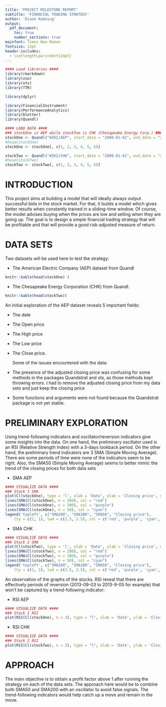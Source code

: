 ```yaml
---
title: 'PROJECT MILESTONE REPORT'
subtitle: 'FINANCIAL TRADING STRATEGY'
author: 'Diane Kamning'
output:
  pdf_document:
    toc: true
    number_sections: true
mainfont: Times New Roman
fontsize: 12pt
header-includes:
  - \setlength\parindent{24pt}
---
```


\pagebreak


```r
#### Load libraries ####
library(rmarkdown)
library(zoo)
library(xts)
library(TTR)

library(dplyr)

library(FinancialInstrument)
library(PerformanceAnalytics)
library(blotter)
library(Quandl)

#### LOAD DATA ####
### stockOne is AEP while stockTwo is CHK (Chesapeake Energy Corp.) ###
stockOne <- Quandl("WIKI/AEP", start_date = "2000-01-01", end_date = "2017-01-31", type = "xts")
#head(stockOne)
stockOne <- stockOne[, c(1, 2, 3, 4, 5, 6)]

stockTwo <- Quandl("WIKI/CHK", start_date = "2000-01-01", end_date = "2017-01-31", type = "xts")
#head(stockTwo)
stockTwo <- stockTwo[, c(1, 2, 3, 4, 5, 6)]
```

# INTRODUCTION  
  
  This project aims at building a model that will ideally always output successful bids in the stock market. For that, it builds a model which gives better results when constantly trained in a sliding-time window. Of course, the model advises buying when the prices are low and selling when they are going up.
The goal is to design a simple financial trading strategy that will be profitable and that will provide a good risk-adjusted measure of return.  


# DATA SETS  
  
  Two datasets will be used here to test the strategy:

- The American Electric Company (AEP) dataset from Quandl
```r
knitr::kable(head(stockOne) )
```  
  
- The Chesapeake Energy Corporation (CHK) from Quandl.
```r
knitr::kable(head(stockTwo))
```
  
  An initial exploration of the AEP dataset reveals 5 important fields:  

- The date
- The Open price
- The High price
- The Low price
- The Close price.  
  
  Some of the issues encountered with the data:  

- The presence of the adjusted closing price was confusing for some methods in the packages Quandstrat and xts, as those methods kept throwing errors. I had to remove the adjusted closing price from my data sets and just keep the closing price
- Some functions and arguments were not found because the Quandstrat package is not yet stable.


# PRELIMINARY EXPLORATION  
  
  Using trend-following indicators and oscillator/reversion indicators give some insights into the data. On one hand, the preliminary oscillator used is an RSI (Relative Strength Index) with a 3-days lookback period. On the other hand, the preliminary trend indicators are 3 SMA (Simple Moving Average). There are some periods of time were none of the indicators seem to be right. Also, the SMA50 (Simple Moving Average) seems to better mimic the trend of the closing prices for both data sets

- SMA AEP

```r
#### VISUALIZE DATA ####
### Stock 1 SMA
plot(Cl(stockOne), type = 'l', xlab = 'Date', ylab = 'Closing price', main = 'AEP closing price trend with SMA')
lines(SMA(Cl(stockOne), n = 200), col = "red")
lines(SMA(Cl(stockOne), n = 300), col = "purple")
lines(SMA(Cl(stockOne), n = 50), col = "cyan")
legend('topleft', c("SMA200", "SMA300", "SMA50", "Closing price"),
    lty = c(1, 1), lwd = c(2.5, 2.5), col = c('red', 'purple', 'cyan', "black"), cex = .50)
```
  
- SMA CHK

```r
#### VISUALIZE DATA ####
### Stock 2 SMA
plot(Cl(stockTwo), type = 'l', xlab = 'Date', ylab = 'Closing price', main = 'CHK closing price trend with SMA')
lines(SMA(Cl(stockTwo), n = 200), col = "red")
lines(SMA(Cl(stockTwo), n = 300), col = "purple")
lines(SMA(Cl(stockTwo), n = 50), col = "cyan")
legend('topleft', c("SMA200", "SMA300", "SMA50", "Closing price"),
    lty = c(1, 1), lwd = c(2.5, 2.5), col = c('red', 'purple', 'cyan', "black"), cex = .50)
```
  
  An observation of the graphs of the stocks. RSI reveal that there are effectively periods of reversion (2013-09-03 to 2013-9-05 for example) that won't be captured by a trend-following indicator:

- RSI AEP

```r
#### VISUALIZE DATA ####
### Stock 1 RSI
plot(RSI(Cl(stockOne), n = 3), type = "l", xlab = 'Date', ylab = 'Closing price', main = 'AEP closing price RSI with 3-days lookback')
```

- RSI CHK

```r
#### VISUALIZE DATA ####
### Stock 2 RSI
plot(RSI(Cl(stockTwo), n = 3), type = "l", xlab = 'Date', ylab = 'Closing price', main = 'CHK closing price RSI with 3-days lookback')
```


# APPROACH
  
  The main objective is to obtain a profit factor above 1 after running the strategy on each of the data sets. 
The approach here would be to combine both SMA50 and SMA200 with an oscillator to avoid false signals. The trend-following indicators would help catch up a move and remain in the move.

